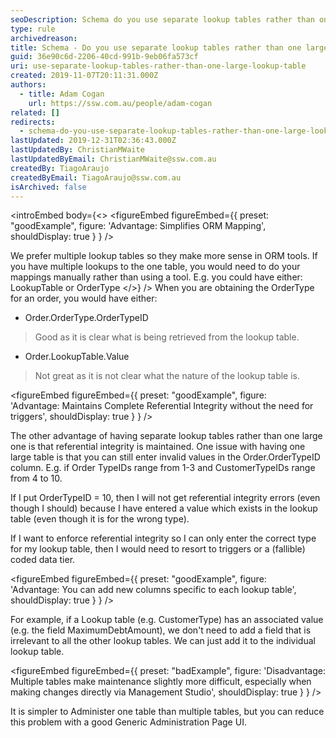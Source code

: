 ```yaml
---
seoDescription: Schema do you use separate lookup tables rather than one large lookup table for your lookup data? Here's a concise and informative SEO description that matches user intent - Separate lookup tables simplify ORM mapping, maintain referential integrity and allow adding unique columns to each table.
type: rule
archivedreason:
title: Schema - Do you use separate lookup tables rather than one large lookup table for your lookup data?
guid: 36e90c6d-2206-40cd-991b-9eb06fa573cf
uri: use-separate-lookup-tables-rather-than-one-large-lookup-table
created: 2019-11-07T20:11:31.000Z
authors:
  - title: Adam Cogan
    url: https://ssw.com.au/people/adam-cogan
related: []
redirects:
  - schema-do-you-use-separate-lookup-tables-rather-than-one-large-lookup-table-for-your-lookup-data
lastUpdated: 2019-12-31T02:36:43.000Z
lastUpdatedBy: ChristianMWaite
lastUpdatedByEmail: ChristianMWaite@ssw.com.au
createdBy: TiagoAraujo
createdByEmail: TiagoAraujo@ssw.com.au
isArchived: false
---
```


<introEmbed
  body={<>
<figureEmbed figureEmbed={{
  preset: "goodExample",
  figure: 'Advantage: Simplifies ORM Mapping',
  shouldDisplay: true
} } />

We prefer multiple lookup tables so they make more sense in ORM tools. If you have multiple lookups to the one table, you would need to do your mappings manually rather than using a tool. E.g. you could have either: LookupTable or OrderType
  </>}
/>
When you are obtaining the OrderType for an order, you would have either:

* Order.OrderType.OrderTypeID

> Good as it is clear what is being retrieved from the lookup table.

* Order.LookupTable.Value

> Not great as it is not clear what the nature of the lookup table is.

<figureEmbed figureEmbed={{
  preset: "goodExample",
  figure: 'Advantage: Maintains Complete Referential Integrity without the need for triggers',
  shouldDisplay: true
} } />

The other advantage of having separate lookup tables rather than one large one is that referential integrity is maintained.
One issue with having one large table is that you can still enter invalid values in the Order.OrderTypeID column. E.g. if Order TypeIDs range from 1-3 and CustomerTypeIDs range from 4 to 10.

If I put OrderTypeID = 10, then I will not get referential integrity errors (even though I should) because I have entered a value which exists in the lookup table (even though it is for the wrong type).

If I want to enforce referential integrity so I can only enter the correct type for my lookup table, then I would need to resort to triggers or a (fallible) coded data tier.

<figureEmbed figureEmbed={{
  preset: "goodExample",
  figure: 'Advantage: You can add new columns specific to each lookup table',
  shouldDisplay: true
} } />


For example, if a Lookup table (e.g. CustomerType) has an associated value (e.g. the field MaximumDebtAmount), we don't need to add a field that is irrelevant to all the other lookup tables. We can just add it to the individual lookup table.

<figureEmbed figureEmbed={{
  preset: "badExample",
  figure: 'Disadvantage: Multiple tables make maintenance slightly more difficult, especially when making changes directly via Management Studio',
  shouldDisplay: true
} } />


It is simpler to Administer one table than multiple tables, but you can reduce this problem with a good Generic Administration Page UI.
